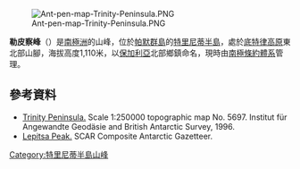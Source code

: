 [[Image:Ant-pen-map-Trinity-Peninsula.PNG|thumb]]

{{coord|63|44|30|S|58|38|29|W|display=title}}

'''勒皮察峰'''（{{lang-en|Lepitsa Peak}}）是[[南極洲|南極洲]]的山峰，位於[[帕默群島|帕默群島]]的[[特里尼蒂半島|特里尼蒂半島]]，處於[[底特律高原|底特律高原]]東北部山腳，海拔高度1,110米，以[[保加利亞|保加利亞]]北部鄉鎮命名，現時由[[南極條約體系|南極條約體系]]管理。

==參考資料==
* [https://web.archive.org/web/20131002100340/http://www.bkg.bund.de/nn_193194/DE/Bundesamt/Downloads/Kostenlose-Karten/Antarktis-Karten/Satellitenbildkarten/Scale250/Daten/Trinity-Peninsula%2CtemplateId%3Draw%2Cproperty%3DpublicationFile.pdf/Trinity-Peninsula.pdf Trinity Peninsula.] Scale 1:250000 topographic map No. 5697. Institut für Angewandte Geodäsie and British Antarctic Survey, 1996.
* [http://data.aad.gov.au/aadc/gaz/scar/display_name.cfm?gaz_id=137165 Lepitsa Peak.] SCAR Composite Antarctic Gazetteer.

{{DEFAULTSORT:Lepitsa Peak}}
[[Category:特里尼蒂半島山峰|Category:特里尼蒂半島山峰]]


{{TrinityPeninsula-geo-stub}}